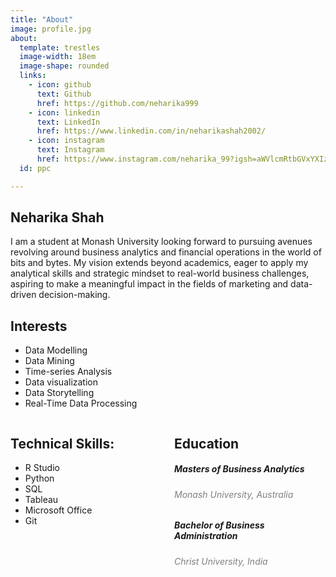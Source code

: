 ```yaml
---
title: "About"
image: profile.jpg
about:
  template: trestles
  image-width: 18em
  image-shape: rounded
  links:
    - icon: github
      text: Github
      href: https://github.com/neharika999
    - icon: linkedin
      text: LinkedIn
      href: https://www.linkedin.com/in/neharikashah2002/
    - icon: instagram
      text: Instagram
      href: https://www.instagram.com/neharika_99?igsh=aWVlcmRtbGVxYXIz&utm_source=qr
  id: ppc

---
```


:::{#ppc}

## Neharika Shah

I am a student at Monash University looking forward to pursuing avenues revolving around business analytics and financial operations in the world of bits and bytes. My vision extends beyond academics, eager to apply my analytical skills and strategic mindset to real-world business challenges, aspiring to make a meaningful impact in the fields of marketing and data-driven decision-making. 

## Interests

- Data Modelling
- Data Mining
- Time-series Analysis
- Data visualization
- Data Storytelling
- Real-Time Data Processing

:::

<div class="skills-education" style="display: flex; justify-content: space-between;">

<div style="flex: 1; padding-right: 20px;">
## Technical Skills:

- R Studio
- Python
- SQL
- Tableau
- Microsoft Office 
- Git
</div>

<div style="flex: 1;">
# Education

##### Masters of Business Analytics
###### Monash University, Australia {style="color: gray"}

##### Bachelor of Business Administration
###### Christ University, India {style="color: gray"}
</div>

</div>
